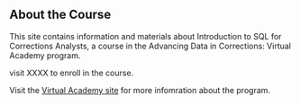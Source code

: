 ## About the Course

This site contains information and materials about Introduction to SQL for Corrections Analysts, a course in the Advancing Data in Corrections: Virtual Academy program.

visit XXXX to enroll in the course.

Visit the [Virtual Academy site](https://csgjusticecenter.org/projects/virtual-academy-for-corrections-analysts/) for more infomration about the program.
